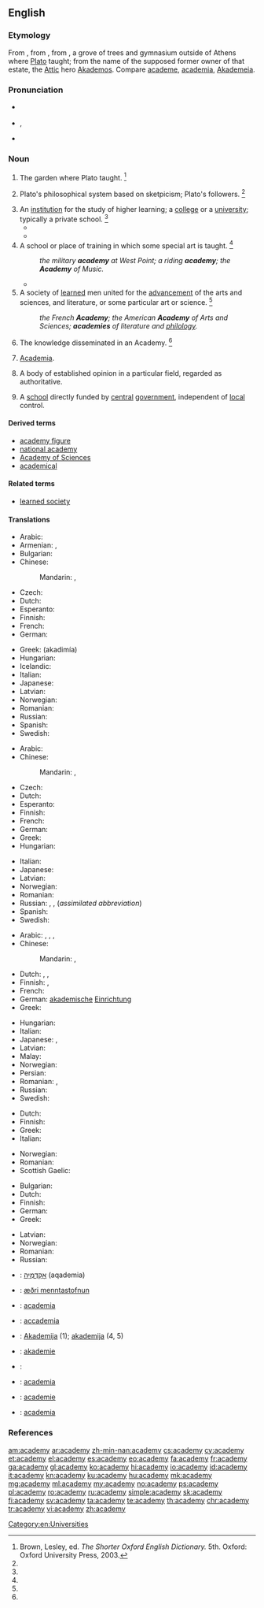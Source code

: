{{also|Academy}}
==English==
{{wikipedia|dab=Academy (disambiguation)|mul=Academy}}

===Etymology===
From {{etyl|fr|en}} {{term|académie|lang=fr}}, from {{etyl|la|en}} {{term/t|la|acadēmīa}}, from {{etyl|grc|en}} {{term|lang=grc|Ἀκαδημία|tr=Akadēmia}}, a grove of trees and gymnasium outside of Athens where [[w:Plato|Plato]] taught; from the name of the supposed former owner of that estate, the [[w:Attica|Attic]] hero [[w:Akademos|Akademos]]. Compare [[academe]], [[academia]], [[Akademeia]].

===Pronunciation===
* {{a|RP}} {{IPA|/əˈkæd.ə.mi/}}
* {{a|US}} {{IPA|/əˈkæd.ə.mi/}}, {{X-SAMPA|/@"k{d@mi/}}
* {{audio|en-us-academy.ogg|Audio (US)}}

===Noun===
{{en-noun|academies}}

# {{context|classical studies|usually|capitalized|lang=en}} The garden where Plato taught. {{defdate|First attested around 1350 to 1470.}}<ref name=SOED>Brown, Lesley, ed. ''The Shorter Oxford English Dictionary.'' 5th. Oxford: Oxford University Press, 2003.</ref>
# {{context|classical studies|usually|capitalized|lang=en}} Plato's philosophical system based on sketpicism; Plato's followers. {{defdate|First attested in the mid 16th century.}}<ref name=SOED/>
# An [[institution]] for the study of higher learning; a [[college]] or a [[university]]; typically a private school. {{defdate|First attested in the mid 16th century.}}<ref name=SOED/>
#* {{quote-book|title=The history of England from the revolution in 1688, to the death of George II|page=449|author=[[w:Tobias Smollett|Tobias Smollett]]|year_published=1805|passage=The artists of London had long maintained a private '''academy''' for improvement in the art of drawing from living figures|year=1760-5}}
#* {{quote-book|title=The life of David Hume|author=[[w:David Hume|David Hume]]|passage=In this year 1633, I became acquainted with Nicholas Fiske, licentiate in physic, who was born in Suffolk, near Framingham* Castle, of very good parentage, who educated him at country schools, until he was fit for the university; but he went not to the '''academy''', studying at home both astrology and physic, which he afterwards practised in Colchester; and there was well acquainted with Dr Gilbert, who wrote "De Magnete".|year=1776|url=http://books.google.com/books?id=0c5hLAjitzYC&pg=PA140&dq=inauthor:%22david+hume%22+%22academy%22+-%22French+academy%22+-intitle:History&hl=en&sa=X&ei=FekmT43AN8K00AG7zcHKCA&ved=0CF8Q6AEwBg#v=onepage&q&f=false}}
# A school or place of training in which some special art is taught. {{defdate|First attested in the late 16th century.}}<ref name=SOED/>
#: ''the military '''academy''' at West Point; a riding '''academy'''; the '''Academy''' of Music.''
#* {{quote-book|year=1956|author=[[w:Delano Ames|Delano Ames]]|title=Crime out of Mind|chapter=9|url=http://openlibrary.org/works/OL5915292W|passage=Rudolf was the bold, bad Baron of traditional melodrama.  Irene was young, as pretty as a picture, fresh from a music '''academy''' in England.  He was the scion of an ancient noble family; she an orphan without money or friends.}}
# A society of [[learned]] men united for the [[advancement]] of the arts and sciences, and literature, or some particular art or science. {{defdate|First attested in the early 17th century.}}<ref name=SOED/>
#: ''the French '''Academy'''; the American '''Academy''' of Arts and Sciences; '''academies''' of literature and [[philology]].''
# {{context|obsolete|lang=en}} The knowledge disseminated in an Academy. {{defdate|Attested from the early 17th century until the mid 18th century.}}<ref name=SOED/>
# {{context|with ''the''|without reference to any specific academy|lang=en}} [[academia|Academia]].
# A body of established opinion in a particular field, regarded as authoritative.
# {{context|UK|education|lang=en}} A [[school]] directly funded by [[central]] [[government]], independent of [[local]] control.

====Derived terms====
* [[academy figure]]
* [[national academy]]
* [[Academy of Sciences]]
* [[academical]]

====Related terms====
* [[learned society]]

====Translations====
{{trans-top|learned society}}
* Arabic: {{t-|ar|مجمع|m|tr=májma3|sc=Arab}}
* Armenian: {{t-|hy|ակադեմիա|tr=akademia|sc=Armn}}, {{t-|hy|կաճառ|tr=каčaṙ|sc=Armn}}
* Bulgarian: {{t-|bg|академия}}
* Chinese:
*: Mandarin: {{t|cmn|學會|sc=Hani}}, {{t|cmn|学会|tr=xuéhuì|sc=Hani}}
* Czech: {{t-|cs|akademie|f}}
* Dutch: {{t+|nl|academie|f}}
* Esperanto: {{t-|eo|akademio}}
* Finnish: {{t+|fi|akatemia}}
* French: {{t+|fr|académie|f}}
* German: {{t+|de|Akademie|f}}
{{trans-mid}}
* Greek: {{t+|el|ακαδημία|f}} (akadimía)
* Hungarian: {{t+|hu|akadémia}}
* Icelandic: {{t+|is|akademía|f}}
* Italian: {{t+|it|accademia|f}}
* Japanese: {{t+|ja|学会|tr=がっかい, gakkai|sc=Jpan}}
* Latvian: {{t-|lv|akadēmija|f}}
* Norwegian: {{t+|no|akademi|n}}
* Romanian: {{t+|ro|academie|f}}
* Russian: {{t+|ru|академия|f|tr=akadémija}}
* Spanish: {{t+|es|academia|f}}
* Swedish: {{t+|sv|akademi|c}}
{{trans-bottom}}

{{trans-top|specialized school}}
* Arabic: {{t-|ar|مجمع|m|tr=májma3|sc=Arab}}
* Chinese:
*: Mandarin: {{t|cmn|學院|sc=Hani}}, {{t|cmn|学院|tr=xuéyuàn|sc=Hani}}
* Czech: {{t-|cs|akademie|f}}
* Dutch: {{t+|nl|academie|f}}
* Esperanto: {{t-|eo|akademio}}
* Finnish: {{t+|fi|akatemia}}
* French: {{t+|fr|académie|f}}
* German: {{t+|de|Akademie|f}}
* Greek: {{t+|el|ακαδημία|f|tr=akadimía}}
* Hungarian: {{t+|hu|akadémia}}
{{trans-mid}}
* Italian: {{t+|it|accademia|m}}
* Japanese: {{t-|ja|専門学校|tr=せんもんがっこう, senmon gakkō|sc=Jpan}}
* Latvian: {{t-|lv|akadēmija|f}}
* Norwegian: {{t+|no|akademi|n}}
* Romanian: {{t+|ro|academie|f}}
* Russian: {{t+|ru|академия|f|tr=akadémija}}, {{t+|ru|высшее учебное заведение|n|tr=výsšeje učébnoje zavedénije}}, {{t+|ru|вуз|m|tr=vuz}} (''assimilated abbreviation'')
* Spanish: {{t+|es|cantera|f}}
* Swedish: {{t+|sv|akademi|c}}
{{trans-bottom}}

{{trans-top|college or university}}
* Arabic: {{t-|ar|مجمع|m|tr=májma3|sc=Arab}}, {{t+|ar|جامعة|f|tr=jaami3a|sc=Arab}}, {{t-|ar|معهد|m|tr=má3had|sc=Arab}}, {{t-|ar|أكاديمية|f|tr='akadimiyya|sc=Arab}}
* Chinese:
*: Mandarin: {{t|cmn|學院|sc=Hani}}, {{t|cmn|学院|tr=xuéyuàn|sc=Hani}}
* Dutch: {{t+|nl|academie|f}}, {{t+|nl|universiteit}}, {{t+|nl|college}}
* Finnish: {{t+|fi|yliopisto}}, {{t+|fi|korkeakoulu}}
* French: {{t+|fr|académie|f}}
* German: [[akademisch]]e [[Einrichtung]] {{f}}
* Greek: {{t+|el|ακαδημία|f|tr=akadimía}}
{{trans-mid}}
* Hungarian: {{t+|hu|akadémia}}
* Italian: {{t+|it|accademia}}
* Japanese: {{t-|ja|学園|tr=がくえん, gakuen|sc=Jpan}}, {{t+|ja|学院|tr=がくいん, gakuin|sc=Jpan}}
* Latvian: {{t-|lv|akadēmija|f}}
* Malay: {{t-|ms|akademi}}
* Norwegian: {{t+|no|akademi|n}}
* Persian: {{t+|fa|دانشگاه|tr=dânešgâh|sc=fa-Arab}}
* Romanian: {{t+|ro|academie|f}}, {{t+|ro|universitate|f}}
* Russian: {{t+|ru|академия|f|tr=akadémija}}
* Swedish: {{t+|sv|akademi|c}}
{{trans-bottom}}

{{trans-top|seminary}}
* Dutch: {{t+|nl|academie|f}}
* Finnish: {{t+|fi|seminaari}}
* Greek: {{t+|el|ακαδημία|f|tr=akadimía}}
* Italian: {{t-|it|seminario|m}}
{{trans-mid}}
* Norwegian: {{t+|no|akademi|n}}
* Romanian: {{t-|ro|seminar|n}}
* Scottish Gaelic: {{t-|gd|àrd-sgoil|f}}
{{trans-bottom}}

{{trans-top|place of training, school}}
* Bulgarian: {{t+|bg|школа}}
* Dutch: {{t+|nl|academie|f}}
* Finnish: {{t+|fi|akatemia}}
* German: {{t+|de|Akademie|f}}
* Greek: {{t+|el|ακαδημία|f|tr=akadimía}}
{{trans-mid}}
* Latvian: {{t-|lv|akadēmija|f}}
* Norwegian: {{t+|no|akademi|n}}
* Romanian: {{t+|ro|academie|f}}
* Russian: {{t+|ru|академия|f|tr=akadémija}}
{{trans-bottom}}

{{checktrans-top}}
* {{ttbc|he}}: [[אקדמיה|אָקָדֶמְיָה]] (aqademia) {{f}}
* {{ttbc|is}}: [[æðri menntastofnun]]
* {{ttbc|ia}}: [[academia]]
* {{ttbc|it}}: [[accademia]] {{f}}
* {{ttbc|lt}}: [[Akademija]] {{f}} (1); [[akademija]] {{f}} (4, 5)
{{trans-mid}}
* {{ttbc|nov}}: [[akademie]]
* {{ttbc|fa}}: {{t+|fa|فرهنگستان|tr=farhangestan}}
* {{ttbc|pt}}: [[academia]] {{f}}
* {{ttbc|ro}}: [[academie]] {{f}}
* {{ttbc|es}}: [[academia]] {{f}}
{{trans-bottom}}

===References===
<references/>

[[Category:en:Universities]]

[[am:academy]]
[[ar:academy]]
[[zh-min-nan:academy]]
[[cs:academy]]
[[cy:academy]]
[[et:academy]]
[[el:academy]]
[[es:academy]]
[[eo:academy]]
[[fa:academy]]
[[fr:academy]]
[[ga:academy]]
[[gl:academy]]
[[ko:academy]]
[[hi:academy]]
[[io:academy]]
[[id:academy]]
[[it:academy]]
[[kn:academy]]
[[ku:academy]]
[[hu:academy]]
[[mk:academy]]
[[mg:academy]]
[[ml:academy]]
[[my:academy]]
[[no:academy]]
[[ps:academy]]
[[pl:academy]]
[[ro:academy]]
[[ru:academy]]
[[simple:academy]]
[[sk:academy]]
[[fi:academy]]
[[sv:academy]]
[[ta:academy]]
[[te:academy]]
[[th:academy]]
[[chr:academy]]
[[tr:academy]]
[[vi:academy]]
[[zh:academy]]